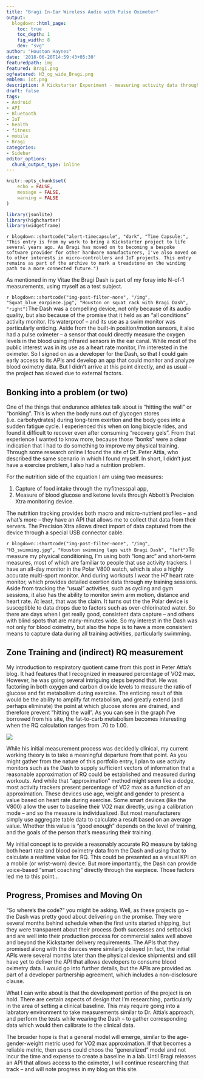 ```yaml
---
title: "Bragi In-Ear Wireless Audio with Pulse Oximeter"
output:
  blogdown::html_page:
    toc: true
    toc_depth: 1
    fig_width: 8
    dev: "svg"
author: "Houston Haynes"
date: '2018-06-20T14:59:43+05:30'
featuredpath: img
featured: Bragi.png
ogfeatured: H3_og_wide_Bragi.png
emblem: iot.png
description: A Kickstarter Experiment - measuring activity data through optical pulse oximeters placed in ear canal
draft: false
tags:
- Android
- API
- Bluetooth
- IoT
- health
- fitness
- mobile
- Bragi
categories: 
- Sidebar
editor_options: 
  chunk_output_type: inline
---
```

```r
knitr::opts_chunk$set(
	echo = FALSE,
	message = FALSE,
	warning = FALSE
)

library(jsonlite)
library(highcharter)
library(widgetframe)
```

`r blogdown::shortcode("alert-timecapsule", "dark", "Time Capsule:", "This entry is from my work to bring a Kickstarter project to life several years ago. As Bragi has moved on to becoming a bespoke software provider for other hardware manufacturers, I've also moved on to other interests in micro-controllers and IoT projects. This entry remains as part of the archive to mark a treadstone on the winding path to a more connected future.")`

As mentioned in my Vitae the Bragi Dash is part of my foray into N-of-1 measurements, using myself as a test subject. 

`r blogdown::shortcode("img-post-filter-none", "/img", "Squat_blue_earpiece.jpg", "Houston on squat rack with Bragi Dash", "right")`The Dash was a compelling device, not only because of its audio quality, but also because of the promise that it held as an “all conditions” activity monitor. It’s waterproof – and its use as a swim monitor was particularly enticing. Aside from the built-in position/motion sensors, it also had a pulse oximeter – a sensor that could directly measure the oxygen levels in the blood using infrared sensors in the ear canal. While most of the public interest was in its use as a heart rate monitor, I’m interested in the oximeter. So I signed on as a developer for the Dash, so that I could gain early access to its APIs and develop an app that could monitor and analyze blood oximetry data. But I didn’t arrive at this point directly, and as usual – the project has slowed due to external factors.

## Bonking into a problem (or two)

One of the things that endurance athletes talk about is “hitting the wall” or “bonking”. This is when the body runs out of glycogen stores (i.e. carbohydrates) during long-term exertion and the body goes into a sudden fatigue cycle. I experienced this when on long bicycle rides, and found it difficult to recover even after consuming “recovery gels”. From that experience I wanted to know more, because those “bonks” were a clear indication that I had to do something to improve my physical training. Through some research online I found the site of Dr. Peter Attia, who described the same scenario in which I found myself. In short, I didn’t just have a exercise problem, I also had a nutrition problem.

For the nutrition side of the equation I am using two measures:

1) Capture of food intake through the myfitnesspal app,
1) Measure of blood glucose and ketone levels through Abbott’s Precision Xtra monitoring device.

The nutrition tracking provides both macro and micro-nutrient profiles – and what’s more – they have an API that allows me to collect that data from their servers. The Precision Xtra allows direct import of data captured from the device through a special USB connector cable.

`r blogdown::shortcode("img-post-filter-none", "/img", "H3_swimming.jpg", "Houston swimming laps with Bragi Dash", "left")`To measure my physical conditioning, I’m using both “long arc” and short-term measures, most of which are familiar to people that use activity trackers. I have an all-day monitor in the Polar V800 watch, which is also a highly accurate multi-sport monitor. And during workouts I wear the H7 heart rate monitor, which provides detailed exertion data through my training sessions. Aside from tracking the “usual” activities, such as cycling and gym sessions, it also has the ability to monitor swim arm motion, distance and heart rate. At least, that was the claim. It turns out the the Polar device is susceptible to data drops due to factors such as over-chlorinated water. So there are days when I get really good, consistent data capture – and others with blind spots that are many-minutes wide. So my interest in the Dash was not only for blood oximetry, but also the hope is to have a more consistent means to capture data during all training activities, particularly swimming.

## Zone Training and (indirect) RQ measurement

My introduction to respiratory quotient came from this post in Peter Attia’s blog. It had features that I recognized in measured percentage of VO2 max. However, he was going several intriguing steps beyond that. He was factoring in both oxygen and carbon dioxide levels to measure the ratio of glucose and fat metabolism during exercise. The enticing result of this would be the ability to amplify fat metabolism, and greatly extend (and perhaps eliminate) the point at which glucose stores are drained, and therefore prevent “hitting the wall”. As you can see in the graph I’ve borrowed from his site, the fat-to-carb metabolism becomes interesting when the RQ calculation ranges from .70 to 1.00.

<div class="col-sm-8 centered" style="padding:0">
  <img class="rounded bordered img-fluid filter-none col-md-8" src="/img/RQ-explanation.jpg"/>
</div>

While his initial measurement process was decidedly clinical, my current working theory is to take a meaningful departure from that point. As you might gather from the nature of this portfolio entry, I plan to use activity monitors such as the Dash to supply sufficient vectors of information that a reasonable approximation of RQ could be established and measured during workouts. And while that “approximation” method might seem like a dodge, most activity trackers present percentage of VO2 max as a function of an approximation. These devices use age, weight and gender to present a value based on heart rate during exercise. Some smart devices (like the V800) allow the user to baseline their VO2 max directly, using a calibration mode – and so the measure is individualized. But most manufacturers simply use aggregate table data to calculate a result based on an average value. Whether this value is “good enough” depends on the level of training, and the goals of the person that’s measuring their training.

My initial concept is to provide a reasonably accurate RQ measure by taking both heart rate and blood oximetry data from the Dash and using that to calculate a realtime value for RQ. This could be presented as a visual KPI on a mobile (or wrist-worn) device. But more importantly, the Dash can provide voice-based “smart coaching” directly through the earpiece. Those factors led me to this point…

## Progress, Promises and Moving On

“So where’s the code?” you might be asking. Well, as these projects go – the Dash was pretty good about delivering on the promise. They were several months behind schedule when the first units started shipping, but they were transparent about their process (both successes and setbacks) and are well into their production process for commercial sales well above and beyond the Kickstarter delivery requirements. The APIs that they promised along with the devices were similarly delayed (in fact, the initial APIs were several months later than the physical device shipments) and still have yet to deliver the API that allows developers to consume blood oximetry data. I would go into further details, but the APIs are provided as part of a developer partnership agreement, which includes a non-disclosure clause.

What I can write about is that the development portion of the project is on hold. There are certain aspects of design that I’m researching, particularly in the area of setting a clinical baseline. This may require going into a labratory environment to take measurements similar to Dr. Attia’s approach, and perform the tests while wearing the Dash – to gather corresponding data which would then calibrate to the clinical data.

The broader hope is that a general model will emerge, similar to the age-gender-weight metric used for VO2 max approximation. If that becomes a reliable metric, then users could choos the “generalized” model and not incur the time and expense to create a baseline in a lab. Until Bragi releases an API that allows access to the oximeter, I will continue researching that track – and will note progress in my blog on this site.
